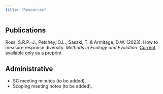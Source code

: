 ```yaml
---
title: "Resources"
---
```


## Publications

Ross, S.R.P.-J., Petchey, O.L., Sasaki, T. & Armitage, D.W. (2023). How to measure response diversity. *Methods in Ecology and Evolution*. [Current available only as a preprint](https://www.biorxiv.org/content/10.1101/2022.04.26.489626v3) 

## Administrative

* SC meeting minutes (to be added).
* Scoping meeting notes (to be added).
